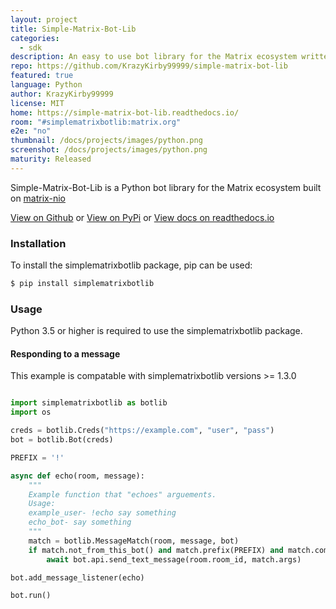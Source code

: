 ```yaml
---
layout: project
title: Simple-Matrix-Bot-Lib
categories:
  - sdk
description: An easy to use bot library for the Matrix ecosystem written in Python.
repo: https://github.com/KrazyKirby99999/simple-matrix-bot-lib
featured: true
language: Python
author: KrazyKirby99999
license: MIT
home: https://simple-matrix-bot-lib.readthedocs.io/
room: "#simplematrixbotlib:matrix.org"
e2e: "no"
thumbnail: /docs/projects/images/python.png
screenshot: /docs/projects/images/python.png
maturity: Released
---
```


Simple-Matrix-Bot-Lib is a Python bot library for the Matrix ecosystem built on [matrix-nio](https://github.com/poljar/matrix-nio)

[View on Github](https://github.com/KrazyKirby99999/simple-matrix-bot-lib) or [View on PyPi](https://pypi.org/project/simplematrixbotlib/) or
[View docs on readthedocs.io](https://simple-matrix-bot-lib.readthedocs.io/en/latest/)

### Installation

To install the simplematrixbotlib package, pip can be used:
```bash
$ pip install simplematrixbotlib
```

### Usage

Python 3.5 or higher is required to use the simplematrixbotlib package.


#### Responding to a message
This example is compatable with simplematrixbotlib versions >= 1.3.0
```python

import simplematrixbotlib as botlib
import os

creds = botlib.Creds("https://example.com", "user", "pass")
bot = botlib.Bot(creds)

PREFIX = '!'

async def echo(room, message):
    """
    Example function that "echoes" arguements.
    Usage:
    example_user- !echo say something
    echo_bot- say something
    """
    match = botlib.MessageMatch(room, message, bot)
    if match.not_from_this_bot() and match.prefix(PREFIX) and match.command("echo"):
        await bot.api.send_text_message(room.room_id, match.args)

bot.add_message_listener(echo)

bot.run()
```
